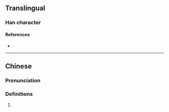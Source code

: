 {{character info/new}}
==Translingual==

===Han character===
{{Han char|rn=86|rad=火|as=04|sn=8|four=94800|canj=FYJ|ids=⿰火斗}}

====References====
* {{Han ref|kx=0667.180|dkj=18916|dj=1076.260|hdz=32194.010|uh=7093|ud=28819|bh=CD53|bd=52563}}

----

==Chinese==
{{zh-forms}}

===Pronunciation===
{{zh-pron
|m=liào
|c=liu6
|mc=y
|oc=y
|ma=
|cat=
}}

===Definitions===
{{zh-hanzi}}

# {{rfdef|lang=zh}}
